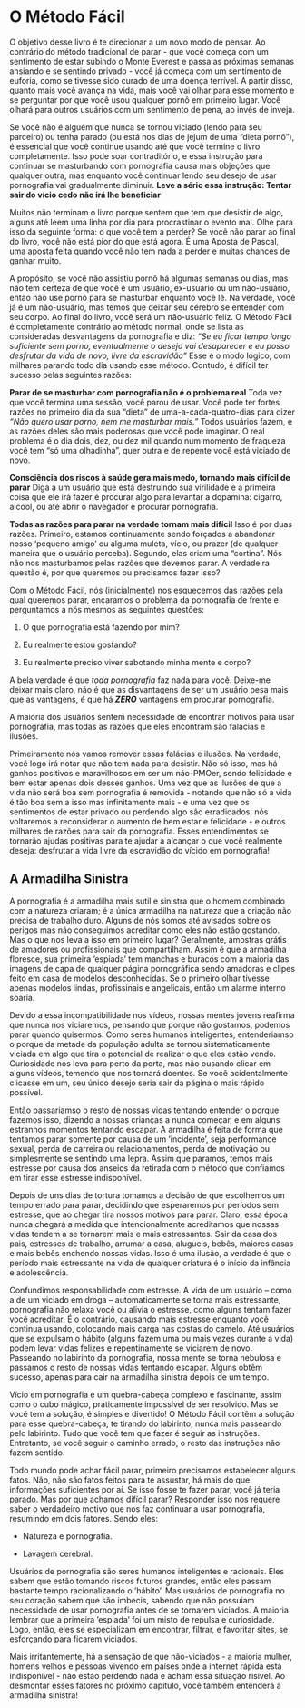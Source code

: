 # O Método Fácil

O objetivo desse livro é te direcionar a um novo modo de pensar. Ao contrário do método tradicional de parar - que você começa com um sentimento de estar subindo o Monte Everest e passa as próximas semanas ansiando e se sentindo privado - você já começa com um sentimento de euforia, como se tivesse sido curado de uma doença terrível. A partir disso, quanto mais você avança na vida, mais você vai olhar para esse momento e se perguntar por que você usou qualquer pornô em primeiro lugar. Você olhará para outros usuários com um sentimento de pena, ao invés de inveja.

Se você não é alguém que nunca se tornou viciado (lendo para seu parceiro) ou tenha parado (ou está nos dias de jejum de uma "dieta pornô"), é essencial que você continue usando até que você termine o livro completamente. Isso pode soar contraditório, e essa instrução para continuar se masturbando com pornografia causa mais objeções que qualquer outra, mas enquanto você continuar lendo seu desejo de usar pornografia vai gradualmente diminuir. **Leve a sério essa instrução: Tentar sair do vício cedo não irá lhe beneficiar**

Muitos não terminam o livro porque sentem que tem que desistir de algo, alguns até leem uma linha por dia para procrastinar o evento mal. Olhe para isso da seguinte forma: o que você tem a perder? Se você não parar ao final do livro, você não está pior do que está agora. É uma Aposta de Pascal, uma aposta feita quando você não tem nada a perder e muitas chances de ganhar muito.

A propósito, se você não assistiu pornô há algumas semanas ou dias, mas não tem certeza de que você é um usuário, ex-usuário ou um não-usuário, então não use pornô para se masturbar enquanto você lê. Na verdade, você já é um não-usuário, mas temos que deixar seu cérebro se entender com seu corpo. Ao final do livro, você será um não-usuário feliz. O Método Fácil é completamente contrário ao método normal, onde se lista as consideradas desvantagens da pornografia e diz:
*"Se eu ficar tempo longo suficiente sem porno, eventualmente o desejo vai desaparecer e eu posso desfrutar da vida de novo, livre da escravidão"*
Esse é o modo lógico, com milhares parando todo dia usando esse método. Contudo, é difícil ter sucesso pelas seguintes razões:

**Parar de se masturbar com pornografia não é o problema real**
Toda vez que você termina uma sessão, você parou de usar. Você pode ter fortes razões no primeiro dia da sua "dieta" de uma-a-cada-quatro-dias para dizer *"Não quero usar porno, nem me masturbar mais."* Todos usuários fazem, e as razões deles são mais poderosas que você pode imaginar. O real problema é o dia dois, dez, ou dez mil quando num momento de fraqueza você tem "só uma olhadinha", quer outra e de repente você está viciado de novo.

**Consciência dos riscos à saúde gera mais medo, tornando mais difícil de parar**
Diga a um usuário que está destruindo sua virilidade e a primeira coisa que ele irá fazer é procurar algo para levantar a dopamina: cigarro, alcool, ou até abrir o navegador e procurar pornografia.

**Todas as razões para parar na verdade tornam mais difícil**
Isso é por duas razões. Primeiro, estamos continuamente sendo forçados a abandonar nosso 'pequeno amigo' ou alguma muleta, vício, ou prazer (de qualquer maneira que o usuário perceba). Segundo, elas criam uma "cortina". Nós não nos masturbamos pelas razões que devemos parar. A verdadeira questão é, por que queremos ou precisamos fazer isso?

Com o Método Fácil, nós (inicialmente) nos esquecemos das razões pela qual queremos parar, encaramos o problema da pornografia de frente e perguntamos a nós mesmos as seguintes questões:

1. O que pornografia está fazendo por mim?

2. Eu realmente estou gostando?

3. Eu realmente preciso viver sabotando minha mente e corpo?

A bela verdade é que *toda pornografia* faz nada para você. Deixe-me deixar mais claro, não é que as disvantagens de ser um usuário pesa mais que as vantagens, é que há ***ZERO*** vantagens em procurar pornografia.

A maioria dos usuários sentem necessidade de encontrar motivos para usar pornografia, mas todas as razões que eles encontram são falácias e ilusões.

Primeiramente nós vamos remover essas falácias e ilusões. Na verdade, você logo irá notar que não tem nada para desistir. Não só isso, mas há ganhos positivos e maravilhosos em ser um não-PMOer, sendo felicidade e bem estar apenas dois desses ganhos. Uma vez que as ilusões de que a vida não será boa sem pornografia é removida - notando que não só a vida é tão boa sem a isso mas infinitamente mais - e uma vez que os sentimentos de estar privado ou perdendo algo são erradicados, nós voltaremos a reconsiderar o aumento de bem estar e felicidade - e outros milhares de razões para sair da pornografia. Esses entendimentos se tornarão ajudas positivas para te ajudar a alcançar o que você realmente deseja: desfrutar a vida livre da escravidão do vícido em pornografia!

## A Armadilha Sinistra

A pornografia é a armadilha mais sutil e sinistra que o homem combinado com a natureza criaram; é a única armadilha na natureza que a criação não precisa de trabalho duro. Alguns de nós somos até avisados sobre os perigos mas não conseguimos acreditar como eles não estão gostando. Mas o que nos leva a isso em primeiro lugar? Geralmente, amostras grátis de amadores ou profissionais que compartilham. Assim é que a armadilha floresce, sua primeira ’espiada’ tem manchas e buracos com a maioria das imagens de capa de qualquer página pornográfica sendo amadoras e clipes feito em casa de modelos desconhecidas. Se o primeiro olhar tivesse apenas modelos lindas, profissinais e angelicais, então um alarme interno soaria.

Devido a essa incompatibilidade nos vídeos, nossas mentes jovens reafirma que nunca nos viciaremos, pensando que porque não gostamos, podemos parar quando quisermos. Como seres humanos inteligentes, entenderiamso o porque da metade da população adulta se tornou sistematicamente viciada em algo que tira o potencial de realizar o que eles estão vendo. Curiosidade nos leva para perto da porta, mas não ousando clicar em alguns vídeos, temendo que nos tornará doentes. Se você acidentalmente clicasse em um, seu único desejo seria sair da página o mais rápido possível.

Então passariamso o resto de nossas vidas tentando entender o porque fazemos isso, dizendo a nossas crianças a nunca começar, e em alguns estranhos momentos tentando escapar. A armadilha é feita de forma que tentamos parar somente por causa de um ’incidente’, seja performance sexual, perda de carreira ou relacionamentos, perda de motivação ou simplesmente se sentindo uma lepra. Assim que paramos, temos mais estresse por causa dos anseios da retirada com o método que confiamos em tirar esse estresse indisponível.

Depois de uns dias de tortura tomamos a decisão de que escolhemos um tempo errado para parar, decidindo que esperaremos por períodos sem estresse, que ao chegar tira nossos motivos para parar. Claro, essa época nunca chegará a medida que intencionalmente acreditamos que nossas vidas tendem a se tornarem mais e mais estressantes. Sair da casa dos pais, estresses de trabalho, arrumar a casa, alugueis, bebês, maiores casas e mais bebês enchendo nossas vidas. Isso é uma ilusão, a verdade é que o período mais estressante na vida de qualquer criatura é o início da infância e adolescência.

Confundimos responsabilidade com estresse. A vida de um usuário -- como a de um viciado em droga -- automaticamente se torna mais estressante, pornografia não relaxa você ou alivia o estresse, como alguns tentam fazer você acreditar. É o contrário, causando mais estresse enquanto você continua usando, colocando mais carga nas costas do camelo. Até usuários que se expulsam o hábito (alguns fazem uma ou mais vezes durante a vida) podem levar vidas felizes e repentinamente se viciarem de novo. Passeando no labirinto da pornografia, nossa mente se torna nebulosa e passamos o resto de nossas vidas tentando escapar. Alguns obtêm sucesso, apenas para cair na armadilha sinistra depois de um tempo.

Vício em pornografia é um quebra-cabeça complexo e fascinante, assim como o cubo mágico, praticamente impossível de ser resolvido. Mas se você tem a solução, é simples e divertido! O Método Fácil contêm a solução para esse quebra-cabeça, te tirando do labirinto, nunca mais passeando pelo labirinto. Tudo que você tem que fazer é seguir as instruções. Entretanto, se você seguir o caminho errado, o resto das instruções não fazem sentido.

Todo mundo pode achar fácil parar, primeiro precisamos estabelecer alguns fatos. Não, não são fatos feitos para te assustar, há mais do que informações suficientes por aí. Se isso fosse te fazer parar, você já teria parado. Mas por que achamos difícil parar? Responder isso nos requere saber o verdadeiro motivo que nos faz continuar a usar pornografia, resumindo em dois fatores. Sendo eles:

-   Natureza e pornografia.

-   Lavagem cerebral.

Usuários de pornografia são seres humanos inteligentes e racionais. Eles sabem que estão tomando riscos futuros grandes, então eles passam bastante tempo racionalizando o ’hábito’. Mas usuários de pornografia no seu coração sabem que são imbecis, sabendo que não possuiam necessidade de usar pornografia antes de se tornarem viciados. A maioria lembrar que a primeira ’espiada’ foi um misto de repulsa e curiosidade. Logo, então, eles se especializam em encontrar, filtrar, e favoritar sites, se esforçando para ficarem viciados.

Mais irritantemente, há a sensação de que não-viciados - a maioria mulher, homens velhos e pessoas vivendo em países onde a internet rápida está indisponível - não estão perdendo nada e acham essa situação risível. Ao desmontar esses fatores no próximo capítulo, você também entenderá a armadilha sinistra!
